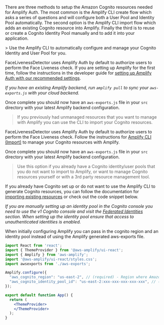 
There are three methods to setup the Amazon Cognito resources needed for Amplify Auth. The most common is the Amplify CLI create flow which asks a series of questions and will configure both a User Pool and Identity Pool automatically. The second option is the Amplify CLI import flow which adds an existing Cognito resource into Amplify. Finally the third is to reuse or create a Cognito Identity Pool manually and to add it into your application.

<Tabs>
  <TabItem title="Amplify CLI">
> Use the Amplify CLI to automatically configure and manage your Cognito Identity and User Pool for you.

FaceLivenessDetector uses Amplify Auth by default to authorize users to perform the Face Liveness check. If you are setting up Amplify for the first time, follow the instructions in the developer guide for [setting up Amplify Auth with our recommended settings](https://docs.aws.amazon.com/rekognition/latest/dg/face-liveness-prerequisites.html#face-liveness-prerequisites-amplify).

_If you have an existing Amplify backend, run `amplify pull` to sync your `aws-exports.js` with your cloud backend._

Once complete you should now have an `aws-exports.js` file in your `src` directory with your latest Amplify backend configuration.
  </TabItem>
    <TabItem title="Amplify CLI Import">
> If you previously had unmanaged resources that you want to manage with Amplify you can use the CLI to import your Cognito resources.

FaceLivenessDetector uses Amplify Auth by default to authorize users to perform the Face Liveness check. Follow the instructions for [Amplify CLI (Import)](https://docs.amplify.aws/lib/auth/getting-started/q/platform/js/#set-up-backend-resources) to manage your Cognito resources with Amplify.

Once complete you should now have an `aws-exports.js` file in your `src` directory with your latest Amplify backend configuration.
  </TabItem>
  <TabItem title="Self Managed Cognito Resource">
> Use this option if you already have a Cognito identity/user pools that you do not want to import to Amplify, or want to manage Cognito resources yourself or with a 3rd party resource management tool.

If you already have Cognito set up or do not want to use the Amplify CLI to generate Cognito resources, you can follow the documentation for [importing existing resources](https://docs.amplify.aws/lib/auth/getting-started/q/platform/js/#set-up-backend-resources) or check out the code snippet below.

_If you are manually setting up an identity pool in the Cognito console you need to use the v1 Cognito console and visit the [Federated Identities](https://console.aws.amazon.com/cognito/federated) section. When setting up the identity pool ensure that access to unauthenticated identities is enabled._

When initially configuring Amplify you can pass in the cognito region and an identity pool instead of using the Amplify generated aws-exports file.

```jsx
import React from 'react';
import { ThemeProvider } from '@aws-amplify/ui-react';
import { Amplify } from 'aws-amplify';
import '@aws-amplify/ui-react/styles.css';
import awsexports from './aws-exports';

Amplify.configure({
  "aws_cognito_region": "us-east-2", // (required) - Region where Amazon Cognito project was created
  "aws_cognito_identity_pool_id": "us-east-2:xxx-xxx-xxx-xxx-xxx", // (required) - the pool region should match the cognito region
});

export default function App() {
  return (
    <ThemeProvider>
    </ThemeProvider>
  );
}
```
  </TabItem>
</Tabs>
